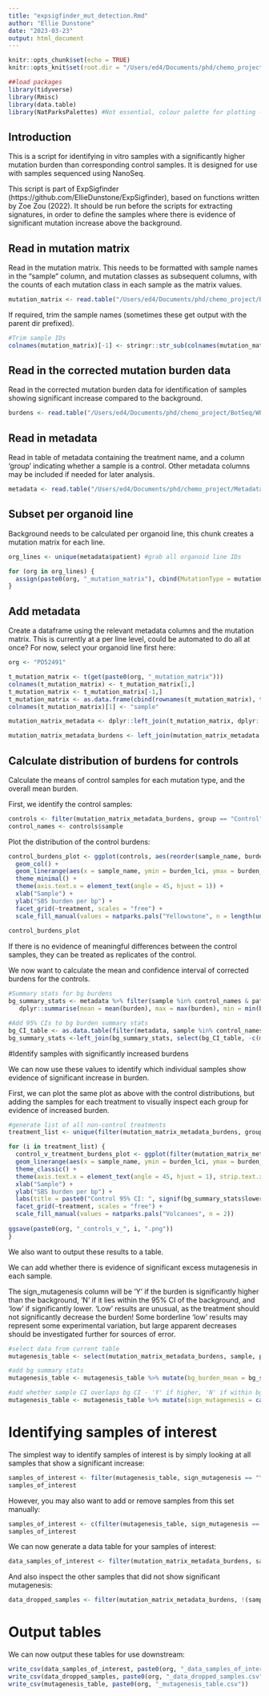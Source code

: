 ```yaml
---
title: "expsigfinder_mut_detection.Rmd"
author: "Ellie Dunstone"
date: "2023-03-23"
output: html_document
---
```


```r
knitr::opts_chunk$set(echo = TRUE)
knitr::opts_knit$set(root.dir = "/Users/ed4/Documents/phd/chemo_project/BotSeq/WP4/KCL_organoid_work/wp4_2530_20230401/extractions/wp4_2530_20230401_expsigfinder_SBS96/")
```

```r
##load packages
library(tidyverse)
library(Rmisc)
library(data.table)
library(NatParksPalettes) #Not essential, colour palette for plotting - other palette can be used
```

## Introduction 

This is a script for identifying in vitro samples with a significantly higher mutation burden than corresponding control samples. It is designed for use with samples sequenced using NanoSeq.

This script is part of ExpSigfinder (https://github.com/EllieDunstone/ExpSigfinder), based on functions written by Zoe Zou (2022). It should be run before the scripts for extracting signatures, in order to define the samples where there is evidence of significant mutation increase above the background. 

## Read in mutation matrix

Read in the mutation matrix. This needs to be formatted with sample names in the "sample" column, and mutation classes as subsequent columns, with the counts of each mutation class in each sample as the matrix values.

```r
mutation_matrix <- read.table("/Users/ed4/Documents/phd/chemo_project/BotSeq/WP4/KCL_organoid_work/wp4_2530_20230401/data/trint_subs_matrix_corrected.tsv", sep = "\t", header = T, as.is = T) 
```

If required, trim the sample names (sometimes these get output with the parent dir prefixed).

```r
#Trim sample IDs 
colnames(mutation_matrix)[-1] <- stringr::str_sub(colnames(mutation_matrix), 32, -1)[-1] #May need to alter the start position depending on input
```


## Read in the corrected mutation burden data

Read in the corrected mutation burden data for identification of samples showing significant increase compared to the background.

```r
burdens <- read.table("/Users/ed4/Documents/phd/chemo_project/BotSeq/WP4/KCL_organoid_work/wp4_2530_20230401/data/results.mut_burden_all.tsv", sep = "\t", header = T, as.is = T) 
```


## Read in metadata

Read in table of metadata containing the treatment name, and a column 'group' indicating whether a sample is a control. Other metadata columns may be included if needed for later analysis.

```r
metadata <- read.table("/Users/ed4/Documents/phd/chemo_project/Metadata/WP4/wp4_sample_subsetting.csv", sep = ",", header = T, as.is = T)
```


## Subset per organoid line

Background needs to be calculated per organoid line, this chunk creates a mutation matrix for each line.

```r
org_lines <- unique(metadata$patient) #grab all organoid line IDs

for (org in org_lines) {
  assign(paste0(org, "_mutation_matrix"), cbind(MutationType = mutation_matrix[,1], dplyr::select(mutation_matrix, matches(org))))
}
```

## Add metadata

Create a dataframe using the relevant metadata columns and the mutation matrix. This is currently at a per line level, could be automated to do all at once? For now, select your organoid line first here:

```r
org <- "PD52491"
```


```r
t_mutation_matrix <- t(get(paste0(org, "_mutation_matrix")))
colnames(t_mutation_matrix) <- t_mutation_matrix[1,]
t_mutation_matrix <- t_mutation_matrix[-1,]
t_mutation_matrix <- as.data.frame(cbind(rownames(t_mutation_matrix), t_mutation_matrix))
colnames(t_mutation_matrix)[1] <- "sample"

mutation_matrix_metadata <- dplyr::left_join(t_mutation_matrix, dplyr::select(metadata, sample, patient, tissue_sample, treatment, sample_name, concentration, tissue, group))
```

```r
mutation_matrix_metadata_burdens <- left_join(mutation_matrix_metadata, burdens)
```

## Calculate distribution of burdens for controls

Calculate the means of control samples for each mutation type, and the overall mean burden.

First, we identify the control samples:

```r
controls <- filter(mutation_matrix_metadata_burdens, group == "Control")
control_names <- controls$sample
```

Plot the distribution of the control burdens:

```r
control_burdens_plot <- ggplot(controls, aes(reorder(sample_name, burden), burden, fill = treatment)) +
  geom_col() +
  geom_linerange(aes(x = sample_name, ymin = burden_lci, ymax = burden_uci)) +
  theme_minimal() +
  theme(axis.text.x = element_text(angle = 45, hjust = 1)) +
  xlab("Sample") +
  ylab("SBS burden per bp") + 
  facet_grid(~treatment, scales = "free") +
  scale_fill_manual(values = natparks.pals("Yellowstone", n = length(unique(controls$treatment))))
  
control_burdens_plot
```

If there is no evidence of meaningful differences between the control samples, they can be treated as replicates of the control.

We now want to calculate the mean and confidence interval of corrected burdens for the controls.

```r
#Summary stats for bg burdens
bg_summary_stats <- metadata %>% filter(sample %in% control_names & patient==org) %>% dplyr::group_by(group) %>%
   dplyr::summarise(mean = mean(burden), max = max(burden), min = min(burden), median = median(burden), sd = sd(burden), count = n())

#Add 95% CIs to bg burden summary stats
bg_CI_table <- as.data.table(filter(metadata, sample %in% control_names & patient == org))[,as.list(CI(burden)), by = group]
bg_summary_stats <-left_join(bg_summary_stats, select(bg_CI_table, -c(mean)), by = "group")
```


#Identify samples with significantly increased burdens

We can now use these values to identify which individual samples show evidence of significant increase in burden.

First, we can plot the same plot as above with the control distributions, but adding the samples for each treatment to visually inspect each group for evidence of increased burden.

```r

#generate list of all non-control treatments
treatment_list <- unique(filter(mutation_matrix_metadata_burdens, group != "control")$treatment)

for (i in treatment_list) {
  control_v_treatment_burdens_plot <- ggplot(filter(mutation_matrix_metadata_burdens, patient == org & (group == "control" | treatment == i)), aes(reorder(sample_name, -burden), burden, fill = group)) + geom_col() +
  geom_linerange(aes(x = sample_name, ymin = burden_lci, ymax = burden_uci)) +
  theme_classic() +
  theme(axis.text.x = element_text(angle = 45, hjust = 1), strip.text.x = element_text(angle = 90)) +
  xlab("Sample") +
  ylab("SBS burden per bp") + 
  labs(title = paste0("Control 95% CI: ", signif(bg_summary_stats$lower, 3), " - ", signif(bg_summary_stats$upper, 3))) +
  facet_grid(~treatment, scales = "free") +
  scale_fill_manual(values = natparks.pals("Volcanoes", n = 2))
  
ggsave(paste0(org, "_controls_v_", i, ".png"))
}


```

We also want to output these results to a table.

We can add whether there is evidence of significant excess mutagenesis in each sample.

The sign_mutagenesis column will be 'Y' if the burden is significantly higher than the background, 'N' if it lies within the 95% CI of the background, and 'low' if significantly lower. 'Low' results are unusual, as the treatment should not significantly decrease the burden! Some borderline 'low' results may represent some experimental variation, but large apparent decreases should be investigated further for sources of error.

```r
#select data from current table
mutagenesis_table <- select(mutation_matrix_metadata_burdens, sample, patient, tissue_sample, treatment, sample_name, concentration, tissue, group, muts, total, burden, burden_lci, burden_uci)

#add bg summary stats
mutagenesis_table <- mutagenesis_table %>% mutate(bg_burden_mean = bg_summary_stats$mean) %>% mutate(bg_burden_lci = bg_summary_stats$lower) %>% mutate(bg_burden_uci = bg_summary_stats$upper)

#add whether sample CI overlaps bg CI - 'Y' if higher, 'N' if within bg CI, low if below bg CI - if this occurs this is odd and should be investigated
mutagenesis_table <- mutagenesis_table %>% mutate(sign_mutagenesis = case_when(burden_lci >= bg_burden_uci ~ "Y", (burden_lci < bg_burden_uci) & (burden_uci >= bg_burden_lci) ~ "N", TRUE ~ "low" ))

```


# Identifying samples of interest

The simplest way to identify samples of interest is by simply looking at all samples that show a significant increase:

```r
samples_of_interest <- filter(mutagenesis_table, sign_mutagenesis == "Y")$sample
samples_of_interest
```

However, you may also want to add or remove samples from this set manually:

```r
samples_of_interest <- c(filter(mutagenesis_table, sign_mutagenesis == "Y")$sample, c("your_sample", "another_one"))
samples_of_interest
```


We can now generate a data table for your samples of interest:

```r
data_samples_of_interest <- filter(mutation_matrix_metadata_burdens, sample %in% samples_of_interest)
```

And also inspect the other samples that did not show significant mutagenesis:

```r
data_dropped_samples <- filter(mutation_matrix_metadata_burdens, !(sample %in% samples_of_interest))
```


# Output tables

We can now output these tables for use downstream:

```r
write_csv(data_samples_of_interest, paste0(org, "_data_samples_of_interest.csv"))
write_csv(data_dropped_samples, paste0(org, "_data_dropped_samples.csv"))
write_csv(mutagenesis_table, paste0(org, "_mutagenesis_table.csv"))
```

